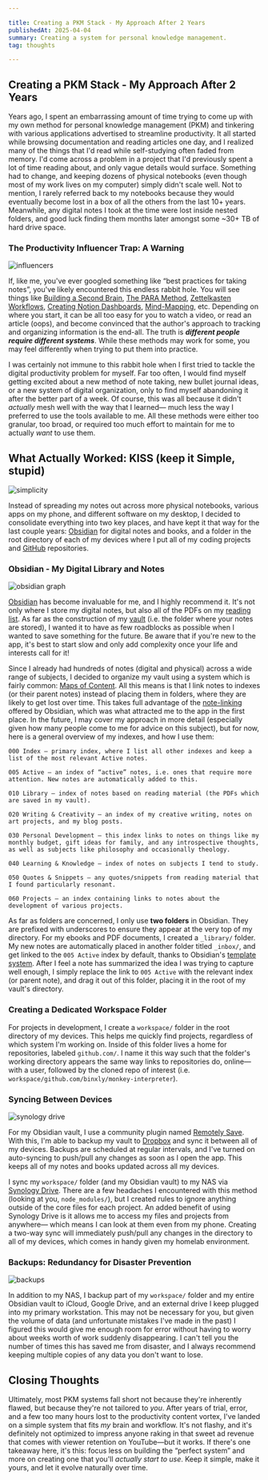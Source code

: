 ```yaml
---

title: Creating a PKM Stack - My Approach After 2 Years
publishedAt: 2025-04-04
summary: Creating a system for personal knowledge management.
tag: thoughts

---
```


## Creating a PKM Stack - My Approach After 2 Years

Years ago, I spent an embarrassing amount of time trying to come up with my own method for personal knowledge management (PKM) and tinkering with various applications advertised to streamline productivity. It all started while browsing documentation and reading articles one day, and I realized many of the things that I'd read while self-studying often faded from memory. I'd come across a problem in a project that I'd previously spent a lot of time reading about, and only vague details would surface. Something had to change, and keeping dozens of physical notebooks (even though most of my work lives on my computer) simply didn't scale well. Not to mention, I rarely referred back to my notebooks because they would eventually become lost in a box of all the others from the last 10+ years. Meanwhile, any digital notes I took at the time were lost inside nested folders, and good luck finding them months later amongst some ~30+ TB of hard drive space.

### The Productivity Influencer Trap: A Warning

![influencers](https://www.vice.com/wp-content/uploads/sites/2/2021/01/1611226953994-screenshot-2021-01-21-at-105850.png)

If, like me, you've ever googled something like “best practices for taking notes”, you've likely encountered this endless rabbit hole. You will see things like [Building a Second Brain](https://www.buildingasecondbrain.com), [The PARA Method](https://fortelabs.com/blog/para/), [Zettelkasten Workflows](https://zettelkasten.de/overview/), [Creating Notion Dashboards](https://www.notion.com/help/guides/personal-work-dashboard), [Mind-Mapping](https://www.lucidchart.com/pages/tutorial/how-to-make-a-mind-map), etc. Depending on where you start, it can be all too easy for you to watch a video, or read an article (oops), and become convinced that the author's approach to tracking and organizing information is the end-all. The truth is ***different people require different systems***. While these methods may work for some, you may feel differently when trying to put them into practice.

I was certainly not immune to this rabbit hole when I first tried to tackle the digital productivity problem for myself. Far too often, I would find myself getting excited about a new method of note taking, new bullet journal ideas, or a new system of digital organization, only to find myself abandoning it after the better part of a week. Of course, this was all because it didn't *actually* mesh well with the way that I learned— much less the way I preferred to use the tools available to me. All these methods were either too granular, too broad, or required too much effort to maintain for me to actually *want* to use them.

## What Actually Worked: KISS (keep it Simple, stupid)

![simplicity](https://focusandaction.com/wp-content/uploads/2023/08/applenotesmeme.jpeg)

Instead of spreading my notes out across more physical notebooks, various apps on my phone, and different software on my desktop, I decided to consolidate everything into two key places, and have kept it that way for the last couple years: [Obsidian](https://obsidian.md) for digital notes and books, and a folder in the root directory of each of my devices where I put all of my coding projects and [GitHub](https://github.com) repositories.

### Obsidian - My Digital Library and Notes

![obsidian graph](https://forum.obsidian.md/uploads/default/original/3X/3/3/338d6f9cb03a40154eb4ada379ab725de934e678.png)

[Obsidian](https://obsidian.md) has become invaluable for me, and I highly recommend it. It's not only where I store my digital notes, but also all of the PDFs on my [reading list](https://github.com/binxly/reading-list). As far as the construction of my [vault](https://help.obsidian.md/vault) (i.e. the folder where your notes are stored), I wanted it to have as few roadblocks as possible when I wanted to save something for the future. Be aware that if you're new to the app, it's best to start slow and only add complexity once your life and interests call for it!

Since I already had hundreds of notes (digital and physical) across a wide range of subjects, I decided to organize my vault using a system which is fairly common: [Maps of Content](https://obsidian.rocks/maps-of-content-effortless-organization-for-notes/). All this means is that I link notes to indexes (or their parent notes) instead of placing them in folders, where they are likely to get lost over time. This takes full advantage of the [note-linking](https://help.obsidian.md/link-notes) offered by Obsidian, which was what attracted me to the app in the first place. In the future, I may cover my approach in more detail (especially given how many people come to me for advice on this subject), but for now, here is a general overview of my indexes, and how I use them:

```
000 Index — primary index, where I list all other indexes and keep a list of the most relevant Active notes.

005 Active — an index of “active” notes, i.e. ones that require more attention. New notes are automatically added to this.

010 Library — index of notes based on reading material (the PDFs which are saved in my vault).

020 Writing & Creativity — an index of my creative writing, notes on art projects, and my blog posts.

030 Personal Development — this index links to notes on things like my monthly budget, gift ideas for family, and any introspective thoughts, as well as subjects like philosophy and occasionally theology.

040 Learning & Knowledge — index of notes on subjects I tend to study.

050 Quotes & Snippets — any quotes/snippets from reading material that I found particularly resonant.

060 Projects — an index containing links to notes about the development of various projects.
```

As far as folders are concerned, I only use **two folders** in Obsidian. They are prefixed with underscores to ensure they appear at the very top of my directory. For my ebooks and PDF documents, I created a `_library/` folder. My new notes are automatically placed in another folder titled `_inbox/`, and get linked to the `005 Active` index by default, thanks to Obsidian's [template system](https://help.obsidian.md/plugins/templates). After I feel a note has summarized the idea I was trying to capture well enough, I simply replace the link to `005 Active` with the relevant index (or parent note), and drag it out of this folder, placing it in the root of my vault's directory.

### Creating a Dedicated Workspace Folder

For projects in development, I create a `workspace/` folder in the root directory of my devices. This helps me quickly find projects, regardless of which system I'm working on. Inside of this folder lives a home for repositories, labeled `github.com/`. I name it this way such that the folder's working directory appears the same way links to repositories do, online— with a user, followed by the cloned repo of interest (i.e. `workspace/github.com/binxly/monkey-interpreter`).

### Syncing Between Devices

![synology drive](https://image.coolblue.be/840x473/content/3d1017622dc1d75ad0292e4ed76a0659)

For my Obsidian vault, I use a community plugin named [Remotely Save](https://github.com/remotely-save/remotely-save). With this, I'm able to backup my vault to [Dropbox](https://www.dropbox.com/) and sync it between all of my devices. Backups are scheduled at regular intervals, and I've turned on auto-syncing to push/pull any changes as soon as I open the app. This keeps all of my notes and books updated across all my devices.

I sync my `workspace/` folder (and my Obsidian vault) to my NAS via [Synology Drive](https://www.synology.com/en-global/dsm/feature/drive). There are a few headaches I encountered with this method (looking at you, `node_modules/`), but I created rules to ignore anything outside of the core files for each project. An added benefit of using Synology Drive is it allows me to access my files and projects from anywhere— which means I can look at them even from my phone. Creating a two-way sync will immediately push/pull any changes in the directory to all of my devices, which comes in handy given my homelab environment.

### Backups: Redundancy for Disaster Prevention

![backups](https://missfreddy.com/wp-content/uploads/2016/03/digitalbackups.jpg)

In addition to my NAS, I backup part of my `workspace/` folder and my entire Obsidian vault to iCloud, Google Drive, and an external drive I keep plugged into my primary workstation. This may not be necessary for you, but given the volume of data (and unfortunate mistakes I've made in the past) I figured this would give me enough room for error without having to worry about weeks worth of work suddenly disappearing. I can't tell you the number of times this has saved me from disaster, and I always recommend keeping multiple copies of any data you don't want to lose.

## Closing Thoughts

Ultimately, most PKM systems fall short not because they're inherently flawed, but because they're not tailored to *you*. After years of trial, error, and a few too many hours lost to the productivity content vortex, I've landed on a simple system that fits *my* brain and workflow. It's not flashy, and it's definitely not optimized to impress anyone raking in that sweet ad revenue that comes with viewer retention on YouTube—but it works. If there's one takeaway here, it's this: focus less on building the “perfect system” and more on creating one that you'll *actually start to use*. Keep it simple, make it yours, and let it evolve naturally over time.

